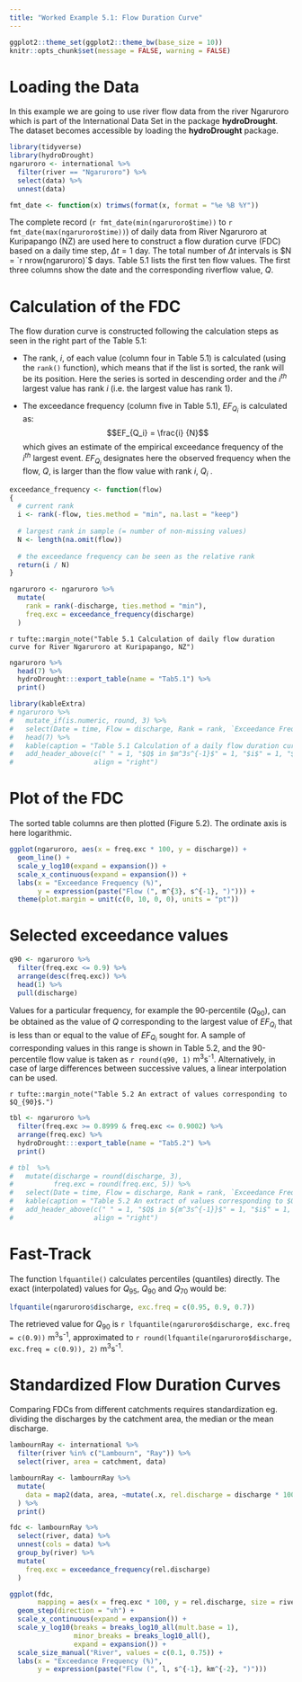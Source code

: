 ```yaml
---
title: "Worked Example 5.1: Flow Duration Curve"
---
```


```r
ggplot2::theme_set(ggplot2::theme_bw(base_size = 10))
knitr::opts_chunk$set(message = FALSE, warning = FALSE)
```

# Loading the Data

In this example we are going to use river flow data from the river Ngaruroro which is part of the International Data Set in the package **hydroDrought**. The dataset becomes accessible by loading the **hydroDrought** package. 
```r
library(tidyverse)
library(hydroDrought)
ngaruroro <- international %>%
  filter(river == "Ngaruroro") %>%
  select(data) %>%
  unnest(data) 
```

```r
fmt_date <- function(x) trimws(format(x, format = "%e %B %Y"))
```

The complete record (`r fmt_date(min(ngaruroro$time))` to `r fmt_date(max(ngaruroro$time))`) 
of daily data from River Ngaruroro at Kuripapango (NZ) are used here to construct 
a flow duration curve (FDC) based on a daily time step, $\Delta t = 1$ day. The 
total number of $\Delta t$ intervals is $N = `r nrow(ngaruroro)`$ days. 
Table 5.1 lists the first ten flow values. The first three columns show the 
date and the corresponding riverflow value, $Q$.


# Calculation of the FDC

The flow duration curve is constructed following the calculation steps as seen 
in the right part of the Table 5.1:

- The rank, $i$, of each value (column four in Table 5.1) is calculated (using
the `rank()` function), which means that if the list is sorted, the rank will be its position. Here the series is sorted in descending order and the $i^{th}$ largest value has rank $i$ (i.e. the largest value has rank 1).

- The exceedance frequency (column five in Table 5.1), $EF_{Q_i}$ is calculated as: 
$$EF_{Q_i}  = \frac{i} {N}$$ 
which gives an estimate of the empirical exceedance frequency of the $i^{th}$ largest event. $EF_{Q_i}$ designates here the observed frequency when the flow, $Q$, is larger than the flow value with rank $i$, $Q_i$ .

```r
exceedance_frequency <- function(flow)
{
  # current rank
  i <- rank(-flow, ties.method = "min", na.last = "keep") 
  
  # largest rank in sample (= number of non-missing values)
  N <- length(na.omit(flow))
  
  # the exceedance frequency can be seen as the relative rank
  return(i / N)
}

ngaruroro <- ngaruroro %>%
  mutate(
    rank = rank(-discharge, ties.method = "min"), 
    freq.exc = exceedance_frequency(discharge)
  ) 
```

`r tufte::margin_note("Table 5.1 Calculation of daily flow duration curve for River Ngaruroro at Kuripapango, NZ")`
```r
ngaruroro %>%
  head(7) %>%
  hydroDrought:::export_table(name = "Tab5.1") %>%
  print()
```


```r
library(kableExtra)
# ngaruroro %>%
#   mutate_if(is.numeric, round, 3) %>%
#   select(Date = time, Flow = discharge, Rank = rank, `Exceedance Frequency` = freq.exc) %>%
#   head(7) %>%
#   kable(caption = "Table 5.1 Calculation of a daily flow duration curve for River Ngaruroro at Kuripapango, NZ") %>%
#   add_header_above(c(" " = 1, "$Q$ in $m^3s^{-1}$" = 1, "$i$" = 1, "$EF_Q$" = 1), 
#                    align = "right")
```


# Plot of the FDC
The sorted table columns are then plotted (Figure 5.2). The ordinate axis is here logarithmic. 

```r
ggplot(ngaruroro, aes(x = freq.exc * 100, y = discharge)) +
  geom_line() +
  scale_y_log10(expand = expansion()) +
  scale_x_continuous(expand = expansion()) +
  labs(x = "Exceedance Frequency (%)",
       y = expression(paste("Flow (", m^{3}, s^{-1}, ")"))) + 
  theme(plot.margin = unit(c(0, 10, 0, 0), units = "pt"))
```



# Selected exceedance values

```r
q90 <- ngaruroro %>%
  filter(freq.exc <= 0.9) %>%
  arrange(desc(freq.exc)) %>%
  head(1) %>%
  pull(discharge)
```

Values for a particular frequency, for example the 90-percentile ($Q_{90}$), can be obtained as the value of $Q$ corresponding to the largest value of $EF_{Q_i}$ that is less than or equal to the value of $EF_{Q_i}$ sought for. A sample of corresponding values in this range is shown in Table 5.2, and the 90-percentile flow value is taken as `r round(q90, 1)`<i>&nbsp;</i>m<sup>3</sup>s<sup>-1</sup>. Alternatively, in case of large differences between successive values, a linear interpolation can be used. 


`r tufte::margin_note("Table 5.2 An extract of values corresponding to $Q_{90}$.")`
```r
tbl <- ngaruroro %>%
  filter(freq.exc >= 0.8999 & freq.exc <= 0.9002) %>%
  arrange(freq.exc) %>%
  hydroDrought:::export_table(name = "Tab5.2") %>%
  print()
```


```r
# tbl  %>%
#   mutate(discharge = round(discharge, 3), 
#          freq.exc = round(freq.exc, 5)) %>%
#   select(Date = time, Flow = discharge, Rank = rank, `Exceedance Frequency` = freq.exc) %>%
#   kable(caption = "Table 5.2 An extract of values corresponding to $Q_{90}$.") %>%
#   add_header_above(c(" " = 1, "$Q$ in ${m^3s^{-1}}$" = 1, "$i$" = 1, "$EF_Q$" = 1), 
#                    align = "right")
```

# Fast-Track

The function `lfquantile()` calculates percentiles (quantiles) directly. The 
exact (interpolated) values for $Q_{95}$, $Q_{90}$ and $Q_{70}$ would be: 

```r
lfquantile(ngaruroro$discharge, exc.freq = c(0.95, 0.9, 0.7))
```

The retrieved value for $Q_{90}$ is 
`r lfquantile(ngaruroro$discharge, exc.freq = c(0.9))`<i>&nbsp;</i>m<sup>3</sup>s<sup>-1</sup>, 
approximated to 
`r round(lfquantile(ngaruroro$discharge, exc.freq = c(0.9)), 2)`<i>&nbsp;</i>m<sup>3</sup>s<sup>-1</sup>.

# Standardized Flow Duration Curves

Comparing FDCs from different catchments requires standardization eg. dividing the discharges by the catchment area, the median or the mean discharge. 
```r
lambournRay <- international %>%
  filter(river %in% c("Lambourn", "Ray")) %>%
  select(river, area = catchment, data)

lambournRay <- lambournRay %>%
  mutate(
    data = map2(data, area, ~mutate(.x, rel.discharge = discharge * 1000 / .y))
  ) %>%
  print()

fdc <- lambournRay %>%
  select(river, data) %>%
  unnest(cols = data) %>%
  group_by(river) %>%
  mutate(
    freq.exc = exceedance_frequency(rel.discharge)
  ) 
```

```r
ggplot(fdc, 
       mapping = aes(x = freq.exc * 100, y = rel.discharge, size = river)) +
  geom_step(direction = "vh") +
  scale_x_continuous(expand = expansion()) +
  scale_y_log10(breaks = breaks_log10_all(mult.base = 1),
                minor_breaks = breaks_log10_all(),
                expand = expansion()) +
  scale_size_manual("River", values = c(0.1, 0.75)) +
  labs(x = "Exceedance Frequency (%)",
       y = expression(paste("Flow (", l, s^{-1}, km^{-2}, ")"))) 
```


